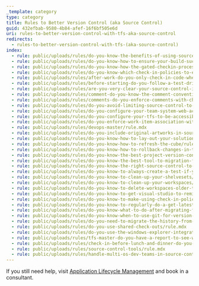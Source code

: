 ```yaml
---
_template: category
type: category
title: Rules to Better Version Control (aka Source Control)
guid: 432efbab-9580-4b84-afef-16f6bf505e6d
uri: rules-to-better-version-control-with-tfs-aka-source-control
redirects:
  - rules-to-better-version-control-with-tfs-(aka-source-control)
index:
  - rule: public/uploads/rules/do-you-know-the-benefits-of-using-source-control/rule.mdx
  - rule: public/uploads/rules/do-you-know-how-to-ensure-your-build-succeeded/rule.mdx
  - rule: public/uploads/rules/do-you-know-how-the-gated-checkin-process-works/rule.mdx
  - rule: public/uploads/rules/do-you-know-which-check-in-policies-to-enable1/rule.mdx
  - rule: public/uploads/rules/after-work-do-you-only-check-in-code-when-it-has-compiled-and-passed-the-unit-tests/rule.mdx
  - rule: public/uploads/rules/before-starting-do-you-follow-a-test-driven-process/rule.mdx
  - rule: public/uploads/rules/are-you-very-clear-your-source-control-is-not-a-backup-repository/rule.mdx
  - rule: public/uploads/rules/comment-do-you-know-the-comment-convention-you-should-use/rule.mdx
  - rule: public/uploads/rules/comments-do-you-enforce-comments-with-check-ins/rule.mdx
  - rule: public/uploads/rules/do-you-avoid-limiting-source-control-to-just-code/rule.mdx
  - rule: public/uploads/rules/do-you-configure-your-team-system-web-access-to-be-accessible-from-outside-the-network/rule.mdx
  - rule: public/uploads/rules/do-you-configure-your-tfs-to-be-accessible-from-outside-the-network/rule.mdx
  - rule: public/uploads/rules/do-you-enforce-work-item-association-with-check-in/rule.mdx
  - rule: public/uploads/rules/devops-master/rule.mdx
  - rule: public/uploads/rules/do-you-include-original-artworks-in-source-control/rule.mdx
  - rule: public/uploads/rules/do-you-know-how-to-lay-out-your-solution/rule.mdx
  - rule: public/uploads/rules/do-you-know-how-to-refresh-the-cube/rule.mdx
  - rule: public/uploads/rules/do-you-know-how-to-rollback-changes-in-tfs/rule.mdx
  - rule: public/uploads/rules/do-you-know-the-best-project-version-conventions/rule.mdx
  - rule: public/uploads/rules/do-you-know-the-best-tool-to-migration-from-tfvc-to-git/rule.mdx
  - rule: public/uploads/rules/do-you-know-the-right-source-control-to-use/rule.mdx
  - rule: public/uploads/rules/do-you-know-to-always-create-a-test-if-you-are-fixing-a-bug/rule.mdx
  - rule: public/uploads/rules/do-you-know-to-clean-up-your-shelvesets/rule.mdx
  - rule: public/uploads/rules/do-you-know-to-clean-up-your-workspaces/rule.mdx
  - rule: public/uploads/rules/do-you-know-to-delete-workspaces-older-than-6-months-and-warn-on-3/rule.mdx
  - rule: public/uploads/rules/do-you-know-to-get-visual-studio-to-remind-you-to-check-in/rule.mdx
  - rule: public/uploads/rules/do-you-know-to-make-using-check-in-policies-easier-by-adding-a-recent-query/rule.mdx
  - rule: public/uploads/rules/do-you-know-to-regularly-do-a-get-latest-from-tfs/rule.mdx
  - rule: public/uploads/rules/do-you-know-what-to-do-after-migrating-from-tfvc-to-git/rule.mdx
  - rule: public/uploads/rules/do-you-know-when-to-use-git-for-version-control/rule.mdx
  - rule: public/uploads/rules/do-you-need-to-migrate-the-history-from-vss-to-tfs/rule.mdx
  - rule: public/uploads/rules/do-you-use-shared-check-outs/rule.mdx
  - rule: public/uploads/rules/do-you-use-the-windows-explorer-integration/rule.mdx
  - rule: public/uploads/rules/tfs-master-do-you-have-a-report-to-see-who-has-not-checked-in/rule.mdx
  - rule: public/uploads/rules/check-in-before-lunch-and-dinner-do-you-work-in-small-chunks-check-in-after-completing-each-one/rule.mdx
  - rule: public/uploads/rules/source-control-tools/rule.mdx
  - rule: public/uploads/rules/handle-multi-os-dev-teams-in-source-control/rule.mdx
---
```


If you still need help, visit [Application Lifecycle Management](https://www.ssw.com.au/ssw/Consulting/ALM.aspx) and book in a consultant.
